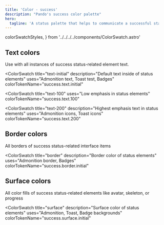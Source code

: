 ```yaml
---
title: 'Color - success'
description: "Pando's success color palette"
hero:
  tagline: 'A status palette that helps to communicate a successful state to the user.'
---
```


  colorSwatchStyles,
} from '../../../../components/ColorSwatch.astro'

## Text colors

Use with all instances of success status-related element text.

<ColorSwatch
  title="text-initial"
  description="Default text inside of status elements"
  uses="Admonition text, Toast test, Badges"
  colorTokenName="success.text.initial"
>
  <div class={css(colorSwatchStyles, { bg: 'success.text.initial' })} />
</ColorSwatch>

<ColorSwatch
  title="text-100"
  uses="Low emphasis in status elements"
  colorTokenName="success.text.100"
>
  <div class={css(colorSwatchStyles, { bg: 'success.text.100' })} />
</ColorSwatch>

<ColorSwatch
  title="text-200"
  description="Highest emphasis text in status elements"
  uses="Admonition icons, Toast icons"
  colorTokenName="success.text.200"
>
  <div class={css(colorSwatchStyles, { bg: 'success.text.200' })} />
</ColorSwatch>

## Border colors

All borders of success status-related interface items

<ColorSwatch
  title="border"
  description="Border color of status elements"
  uses="Admonition border, Badges"
  colorTokenName="success.border.initial"
>
  <div class={css(colorSwatchStyles, { bg: 'success.border.initial' })} />
</ColorSwatch>

## Surface colors

All color fills of success status-related elements like avatar, skeleton, or progress

<ColorSwatch
  title="surface"
  description="Surface color of status elements"
  uses="Admonition, Toast, Badge backgrounds"
  colorTokenName="success.surface.initial"
>
  <div class={css(colorSwatchStyles, { bg: 'success.surface.initial' })} />
</ColorSwatch>
